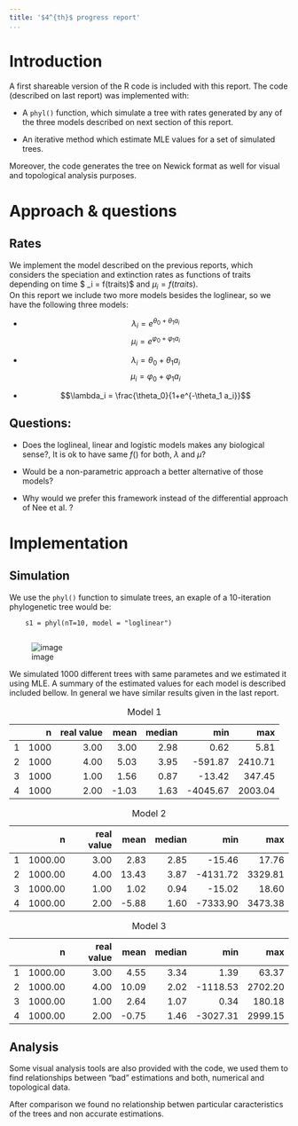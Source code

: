 ```yaml
---
title: '$4^{th}$ progress report'
...
```


Introduction
============

A first shareable version of the R code is included with this report.
The code (described on last report) was implemented with:

-   A `phyl()` function, which simulate a tree with rates generated by
    any of the three models described on next section of this report.

-   An iterative method which estimate MLE values for a set of
    simulated trees.

Moreover, the code generates the tree on Newick format as well for
visual and topological analysis purposes.

Approach & questions
====================

Rates
-----

We implement the model described on the previous reports, which
considers the speciation and extinction rates as functions of traits
depending on time $ \lambda_i = f(traits)$ and $\mu_i = f(traits)$.\
On this report we include two more models besides the loglinear, so we
have the following three models:

-   $$\lambda_i = e^{\theta_0 + \theta_1 a_i}$$
    $$\mu_i = e^{\varphi_0 + \varphi_1 a_i}$$

-   $$\lambda_i = \theta_0 + \theta_1 a_i$$
    $$\mu_i = \varphi_0 + \varphi_1 a_i$$

-   $$\lambda_i = \frac{\theta_0}{1+e^{-\theta_1 a_i}}$$

Questions:
----------

-   Does the loglineal, linear and logistic models makes any biological
    sense?, It is ok to have same $f()$ for both, $\lambda$ and $\mu$?

-   Would be a non-parametric approach a better alternative of those
    models?

-   Why would we prefer this framework instead of the differential
    approach of Nee et al. ?

Implementation
==============

Simulation
----------

We use the `phyl()` function to simulate trees, an exaple of a
10-iteration phylogenetic tree would be:

        s1 = phyl(nT=10, model = "loglinear")
        

![image](phylo.png)

We simulated 1000 different trees with same parametes and we estimated
it using MLE. A summary of the estimated values for each model is
described included bellow. In general we have similar results given in
the last report.

           n   real value    mean   median        min       max
  --- ------ ------------ ------- -------- ---------- ---------
    1   1000         3.00    3.00     2.98       0.62      5.81
    2   1000         4.00    5.03     3.95    -591.87   2410.71
    3   1000         1.00    1.56     0.87     -13.42    347.45
    4   1000         2.00   -1.03     1.63   -4045.67   2003.04

  : Model 1

              n   real value    mean   median        min       max
  --- --------- ------------ ------- -------- ---------- ---------
    1   1000.00         3.00    2.83     2.85     -15.46     17.76
    2   1000.00         4.00   13.43     3.87   -4131.72   3329.81
    3   1000.00         1.00    1.02     0.94     -15.02     18.60
    4   1000.00         2.00   -5.88     1.60   -7333.90   3473.38

  : Model 2

              n   real value    mean   median        min       max
  --- --------- ------------ ------- -------- ---------- ---------
    1   1000.00         3.00    4.55     3.34       1.39     63.37
    2   1000.00         4.00   10.09     2.02   -1118.53   2702.20
    3   1000.00         1.00    2.64     1.07       0.34    180.18
    4   1000.00         2.00   -0.75     1.46   -3027.31   2999.15

  : Model 3

Analysis
--------

Some visual analysis tools are also provided with the code, we used them
to find relationships between “bad” estimations and both, numerical and
topological data.



After comparison we found no relationship betwen particular
caracteristics of the trees and non accurate estimations.



